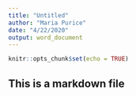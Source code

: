 ```yaml
---
title: "Untitled"
author: "Maria Purice"
date: "4/22/2020"
output: word_document
---
```


```r
knitr::opts_chunk$set(echo = TRUE)
```

## This is a markdown file

